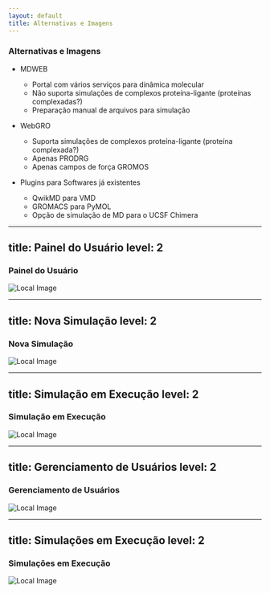 ```yaml
---
layout: default
title: Alternativas e Imagens
---
```


### Alternativas e Imagens

- MDWEB
  - Portal com vários serviços para dinâmica molecular
  - Não suporta simulações de complexos proteína-ligante (proteínas complexadas?)
  - Preparação manual de arquivos para simulação

- WebGRO
  - Suporta simulações de complexos proteína-ligante (proteína complexada?)
  - Apenas PRODRG
  - Apenas campos de força GROMOS

- Plugins para Softwares já existentes
  - QwikMD para VMD
  - GROMACS para PyMOL
  - Opção de simulação de MD para o UCSF Chimera

<!-- VMD é um programa de computador (instalável) que serve para analisar, exibir e animar grandes sistemas biomoleculares -->
<!-- PyMOL é um sistema para visualização molecular -->
<!-- Chimera é um programa para visualização interativa e análise de estruturas moleculares e dados relacionados  -->
---
title: Painel do Usuário
level: 2
---

### Painel do Usuário

![Local Image](/user-dashboard.png)

---
title: Nova Simulação
level: 2
---

### Nova Simulação

![Local Image](/user-new-simulation.png)

---
title: Simulação em Execução
level: 2
---

### Simulação em Execução

![Local Image](/user-running-simulation.png)

---
title: Gerenciamento de Usuários
level: 2
---

### Gerenciamento de Usuários

![Local Image](/admin-user-management.png)

---
title: Simulações em Execução
level: 2
---

### Simulações em Execução

![Local Image](/admin-running-simulations.png)